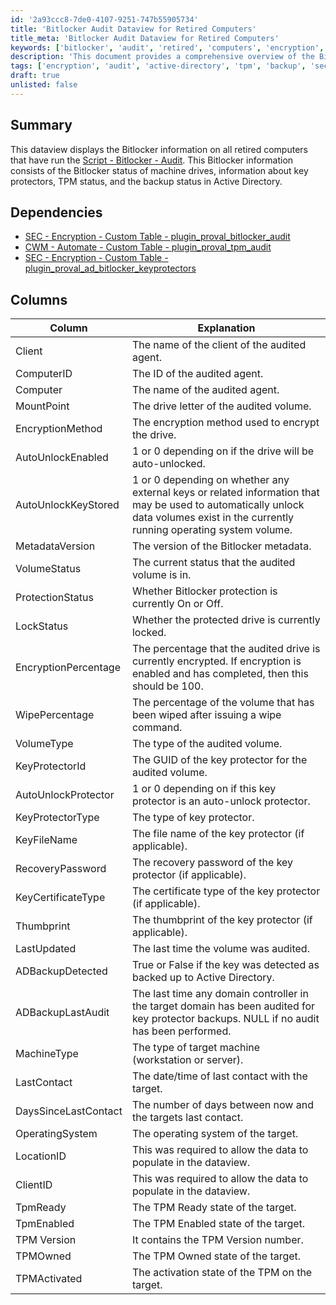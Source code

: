 ```yaml
---
id: '2a93ccc8-7de0-4107-9251-747b55905734'
title: 'Bitlocker Audit Dataview for Retired Computers'
title_meta: 'Bitlocker Audit Dataview for Retired Computers'
keywords: ['bitlocker', 'audit', 'retired', 'computers', 'encryption', 'tpm', 'active-directory']
description: 'This document provides a comprehensive overview of the Bitlocker information displayed in the dataview for all retired computers that have executed the Bitlocker Audit script. It details the Bitlocker status of machine drives, key protectors, TPM status, and backup status in Active Directory, along with the necessary dependencies and column explanations.'
tags: ['encryption', 'audit', 'active-directory', 'tpm', 'backup', 'security', 'windows']
draft: true
unlisted: false
---
```

## Summary

This dataview displays the Bitlocker information on all retired computers that have run the [Script - Bitlocker - Audit](https://proval.itglue.com/DOC-5078775-8943478). This Bitlocker information consists of the Bitlocker status of machine drives, information about key protectors, TPM status, and the backup status in Active Directory.

## Dependencies

- [SEC - Encryption - Custom Table - plugin_proval_bitlocker_audit](https://proval.itglue.com/DOC-5078775-8943520)
- [CWM - Automate - Custom Table - plugin_proval_tpm_audit](https://proval.itglue.com/DOC-5078775-11140597)
- [SEC - Encryption - Custom Table - plugin_proval_ad_bitlocker_keyprotectors](https://proval.itglue.com/DOC-5078775-9045330)

## Columns

| Column                    | Explanation                                                                                                                                                                 |
|--------------------------|-----------------------------------------------------------------------------------------------------------------------------------------------------------------------------|
| Client                   | The name of the client of the audited agent.                                                                                                                             |
| ComputerID               | The ID of the audited agent.                                                                                                                                              |
| Computer                 | The name of the audited agent.                                                                                                                                             |
| MountPoint               | The drive letter of the audited volume.                                                                                                                                   |
| EncryptionMethod         | The encryption method used to encrypt the drive.                                                                                                                          |
| AutoUnlockEnabled        | 1 or 0 depending on if the drive will be auto-unlocked.                                                                                                                  |
| AutoUnlockKeyStored      | 1 or 0 depending on whether any external keys or related information that may be used to automatically unlock data volumes exist in the currently running operating system volume. |
| MetadataVersion          | The version of the Bitlocker metadata.                                                                                                                                     |
| VolumeStatus             | The current status that the audited volume is in.                                                                                                                         |
| ProtectionStatus         | Whether Bitlocker protection is currently On or Off.                                                                                                                      |
| LockStatus               | Whether the protected drive is currently locked.                                                                                                                          |
| EncryptionPercentage     | The percentage that the audited drive is currently encrypted. If encryption is enabled and has completed, then this should be 100.                                         |
| WipePercentage           | The percentage of the volume that has been wiped after issuing a wipe command.                                                                                            |
| VolumeType               | The type of the audited volume.                                                                                                                                           |
| KeyProtectorId          | The GUID of the key protector for the audited volume.                                                                                                                     |
| AutoUnlockProtector      | 1 or 0 depending on if this key protector is an auto-unlock protector.                                                                                                   |
| KeyProtectorType         | The type of key protector.                                                                                                                                                 |
| KeyFileName              | The file name of the key protector (if applicable).                                                                                                                       |
| RecoveryPassword         | The recovery password of the key protector (if applicable).                                                                                                              |
| KeyCertificateType       | The certificate type of the key protector (if applicable).                                                                                                               |
| Thumbprint               | The thumbprint of the key protector (if applicable).                                                                                                                     |
| LastUpdated              | The last time the volume was audited.                                                                                                                                     |
| ADBackupDetected         | True or False if the key was detected as backed up to Active Directory.                                                                                                  |
| ADBackupLastAudit        | The last time any domain controller in the target domain has been audited for key protector backups. NULL if no audit has been performed.                                   |
| MachineType              | The type of target machine (workstation or server).                                                                                                                       |
| LastContact              | The date/time of last contact with the target.                                                                                                                            |
| DaysSinceLastContact     | The number of days between now and the targets last contact.                                                                                                             |
| OperatingSystem          | The operating system of the target.                                                                                                                                       |
| LocationID               | This was required to allow the data to populate in the dataview.                                                                                                         |
| ClientID                 | This was required to allow the data to populate in the dataview.                                                                                                         |
| TpmReady                 | The TPM Ready state of the target.                                                                                                                                       |
| TpmEnabled               | The TPM Enabled state of the target.                                                                                                                                     |
| TPM Version              | It contains the TPM Version number.                                                                                                                                       |
| TPMOwned                 | The TPM Owned state of the target.                                                                                                                                       |
| TPMActivated             | The activation state of the TPM on the target.                                                                                                                           |













